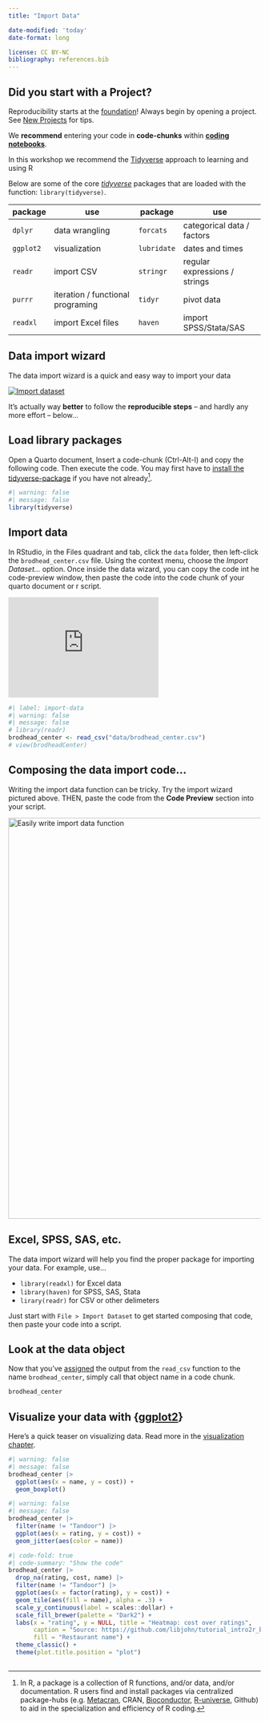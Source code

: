 ```yaml
---
title: "Import Data"

date-modified: 'today'
date-format: long

license: CC BY-NC  
bibliography: references.bib
---
```


::: callout-warning
## Did you start with a Project?

Reproducibility starts at the [foundation](proj.html#reproducibility)! Always begin by opening a project. See [New Projects](proj.html) for tips.

We **recommend** entering your code in **code-chunks** within [**coding notebooks**](quarto.html).
:::

In this workshop we recommend the [Tidyverse](https://tidyverse.org) approach to learning and using R

Below are some of the core [*tidyverse*](https://tidyverse.tidyverse.org/) packages that are loaded with the function: `library(tidyverse)`.

| package   | use                               | package     | use                           |
|-----------|-----------------------------------|-------------|-------------------------------|
| `dplyr`   | data wrangling                    | `forcats`   | categorical data / factors    |
| `ggplot2` | visualization                     | `lubridate` | dates and times               |
| `readr`   | import CSV                        | `stringr`   | regular expressions / strings |
| `purrr`   | iteration / functional programing | `tidyr`     | pivot data                    |
| `readxl`  | import Excel files                | `haven`     | import SPSS/Stata/SAS         |

## Data import wizard

The data import wizard is a quick and easy way to import your data

[![Import dataset](images/data_import.jpg){fig-alt="import dataset"}](images/data_import.jpg)

It's actually way **better** to follow the **reproducible steps** -- and hardly any more effort -- below...

## Load library packages

Open a Quarto document, Insert a code-chunk (Ctrl-Alt-I) and copy the following code. Then execute the code. You may first have to [install the tidyverse-package](packages.html#install-packages) if you have not already[^1].

[^1]: In R, a package is a collection of R functions, and/or data, and/or documentation. R users find and install packages via centralized package-hubs (e.g. [Metacran](https://www.r-pkg.org/), CRAN, [Bioconductor](https://bioconductor.org/), [R-universe](https://r-universe.dev/search/), Github) to aid in the specialization and efficiency of R coding.

```r
#| warning: false
#| message: false
library(tidyverse)
```

## Import data

In RStudio, in the Files quadrant and tab, click the `data` folder, then left-click the `brodhead_center.csv` file. Using the context menu, choose the *Import Dataset...* option. Once inside the data wizard, you can copy the code int he code-preview window, then paste the code into the code chunk of your quarto document or r script.

::: column-margin
```{=html}
<iframe width="300" height="200" src="https://www.youtube.com/embed/BKDkj7I4L-Y" title="YouTube video player" frameborder="0" allow="accelerometer; autoplay; clipboard-write; encrypted-media; gyroscope; picture-in-picture; web-share" allowfullscreen></iframe>
```
:::

```r
#| label: import-data
#| warning: false
#| message: false
# library(readr)
brodhead_center <- read_csv("data/brodhead_center.csv")
# view(brodheadCenter)
```

::: callout-tip
## Composing the data import code...

Writing the import data function can be tricky. Try the import wizard pictured above. THEN, paste the code from the **Code Preview** section into your script.

[![Easily write import data function](images/data_import_code.jpg){fig-alt="Easily write import data function" width="800"}](images/data_import_code.jpg)
:::

## Excel, SPSS, SAS, etc.

The data import wizard will help you find the proper package for importing your data. For example, use...

-   `library(readxl)` for Excel data
-   `library(haven)` for SPSS, SAS, Stata
-   `lirary(readr)` for CSV or other delimeters

Just start with `File > Import Dataset` to get started composing that code, then paste your code into a script.

## Look at the data object

Now that you've [assigned](index.htm#pipes-and-assignment "Assign and object with <-") the output from the `read_csv` function to the name `brodhead_center`, simply call that object name in a code chunk.

```r
brodhead_center
```

## Visualize your data with {[ggplot2](https://ggplot2.tidyverse.org)}

Here's a quick teaser on visualizing data. Read more in the [visualization chapter](viz.html).

```r
#| warning: false
#| message: false
brodhead_center |> 
  ggplot(aes(x = name, y = cost)) +
  geom_boxplot() 
```

```r
#| warning: false
#| message: false
brodhead_center |> 
  filter(name != "Tandoor") |> 
  ggplot(aes(x = rating, y = cost)) +
  geom_jitter(aes(color = name))
```

```r
#| code-fold: true
#| code-summary: "Show the code"
brodhead_center |> 
  drop_na(rating, cost, name) |> 
  filter(name != "Tandoor") |> 
  ggplot(aes(x = factor(rating), y = cost)) +
  geom_tile(aes(fill = name), alpha = .3) +
  scale_y_continuous(label = scales::dollar) +
  scale_fill_brewer(palette = "Dark2") + 
  labs(x = "rating", y = NULL, title = "Heatmap: cost over ratings", 
       caption = "Source: https://github.com/libjohn/tutorial_intro2r_brain",
       fill = "Restaurant name") +
  theme_classic() +
  theme(plot.title.position = "plot")
  
```
